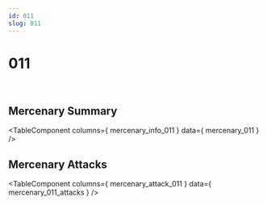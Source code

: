 ```yaml
---
id: 011
slug: 011
---
```



# 011

<div style = {{ display: "flex" }}>
    <Image img={require('@site/static/img/mercenaries/illust/thum_char_view_n_011.jpg')}/>
    <Image img={require('@site/static/img/mercenaries/illust/thum_char_view_o_011.jpg')}/>
</div>

## Mercenary Summary

<TableComponent
  columns={ mercenary_info_011 }
  data={ mercenary_011 }
/>

## Mercenary Attacks

<TableComponent
  columns={ mercenary_attack_011 }
  data={ mercenary_011_attacks }
/>